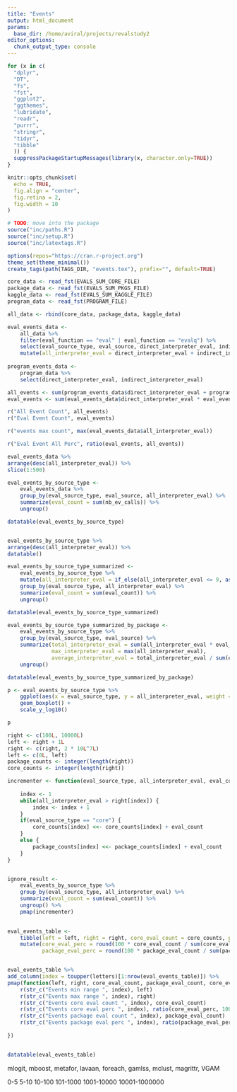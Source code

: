 ```yaml
---
title: "Events"
output: html_document
params:
  base_dir: /home/aviral/projects/revalstudy2
editor_options: 
  chunk_output_type: console
---
```


```r
for (x in c(
  "dplyr", 
  "DT",
  "fs",
  "fst",
  "ggplot2",
  "ggthemes",
  "lubridate",
  "readr",
  "purrr",
  "stringr",
  "tidyr",
  "tibble"
  )) {
  suppressPackageStartupMessages(library(x, character.only=TRUE))
}

knitr::opts_chunk$set(
  echo = TRUE,
  fig.align = "center",
  fig.retina = 2,
  fig.width = 10
)

# TODO: move into the package
source("inc/paths.R")
source("inc/setup.R")
source("inc/latextags.R")

options(repos="https://cran.r-project.org")
theme_set(theme_minimal())
create_tags(path(TAGS_DIR, "events.tex"), prefix="", default=TRUE)
```

```r
core_data <- read_fst(EVALS_SUM_CORE_FILE)
package_data <- read_fst(EVALS_SUM_PKGS_FILE)
kaggle_data <- read_fst(EVALS_SUM_KAGGLE_FILE)
program_data <- read_fst(PROGRAM_FILE)

all_data <- rbind(core_data, package_data, kaggle_data)
```

```r

eval_events_data <-
    all_data %>%
    filter(eval_function == "eval" | eval_function == "evalq") %>%
    select(eval_source_type, eval_source, direct_interpreter_eval, indirect_interpreter_eval, nb_ev_calls) %>%
    mutate(all_interpreter_eval = direct_interpreter_eval + indirect_interpreter_eval)
    
program_events_data <-
    program_data %>%
    select(direct_interpreter_eval, indirect_interpreter_eval)
```


```r
all_events <- sum(program_events_data$direct_interpreter_eval + program_events_data$indirect_interpreter_eval)
eval_events <- sum(eval_events_data$direct_interpreter_eval * eval_events_data$nb_ev_calls)

r("All Event Count", all_events)
r("Eval Event Count", eval_events)

r("events max count", max(eval_events_data$all_interpreter_eval))

r("Eval Event All Perc", ratio(eval_events, all_events))
```

```r
eval_events_data %>%
arrange(desc(all_interpreter_eval)) %>%
slice(1:500)

eval_events_by_source_type <-
    eval_events_data %>%
    group_by(eval_source_type, eval_source, all_interpreter_eval) %>%
    summarize(eval_count = sum(nb_ev_calls)) %>%
    ungroup()

datatable(eval_events_by_source_type)


eval_events_by_source_type %>%
arrange(desc(all_interpreter_eval)) %>%
datatable()

eval_events_by_source_type_summarized <-
    eval_events_by_source_type %>%
    mutate(all_interpreter_eval = if_else(all_interpreter_eval <= 9, as.character(all_interpreter_eval), "> 9")) %>%
    group_by(eval_source_type, all_interpreter_eval) %>%
    summarize(eval_count = sum(eval_count)) %>%
    ungroup()

datatable(eval_events_by_source_type_summarized)

eval_events_by_source_type_summarized_by_package <-
    eval_events_by_source_type %>%
    group_by(eval_source_type, eval_source) %>%
    summarize(total_interpreter_eval = sum(all_interpreter_eval * eval_count),
              max_interpreter_eval = max(all_interpreter_eval),
              average_interpreter_eval = total_interpreter_eval / sum(eval_count)) %>%
    ungroup()

datatable(eval_events_by_source_type_summarized_by_package)

p <- eval_events_by_source_type %>%
    ggplot(aes(x = eval_source_type, y = all_interpreter_eval, weight = eval_count)) +
    geom_boxplot() + 
    scale_y_log10()

p
```

```r
right <- c(100L, 10000L)
left <- right + 1L
right <- c(right, 2 * 10L^7L)
left <- c(0L, left)
package_counts <- integer(length(right))
core_counts <- integer(length(right))

incrementer <- function(eval_source_type, all_interpreter_eval, eval_count) {
    
    index <- 1
    while(all_interpreter_eval > right[index]) {
        index <- index + 1
    }
    if(eval_source_type == "core") {
        core_counts[index] <<- core_counts[index] + eval_count
    }
    else {
        package_counts[index] <<- package_counts[index] + eval_count
    }
}


ignore_result <-
    eval_events_by_source_type %>%
    group_by(eval_source_type, all_interpreter_eval) %>%
    summarize(eval_count = sum(eval_count)) %>%
    ungroup() %>%
    pmap(incrementer)
    

eval_events_table <-
    tibble(left = left, right = right, core_eval_count = core_counts, package_eval_count = package_counts) %>%
    mutate(core_eval_perc = round(100 * core_eval_count / sum(core_eval_count), 1),
           package_eval_perc = round(100 * package_eval_count / sum(package_eval_count), 1))


eval_events_table %>%
add_column(index = toupper(letters)[1:nrow(eval_events_table)]) %>%
pmap(function(left, right, core_eval_count, package_eval_count, core_eval_perc, package_eval_perc, index) {
    r(str_c("Events min range ", index), left)
    r(str_c("Events max range ", index), right)
    r(str_c("Events core eval count ", index), core_eval_count)
    r(str_c("Events core eval perc ", index), ratio(core_eval_perc, 100))
    r(str_c("Events package eval count ", index), package_eval_count)
    r(str_c("Events package eval perc ", index), ratio(package_eval_perc, 100))
    
})


datatable(eval_events_table)
```

mlogit, mboost, metafor, lavaan, foreach, gamlss, mclust, magrittr, VGAM

0-5
5-10
10-100
101-1000
1001-10000
10001-1000000





